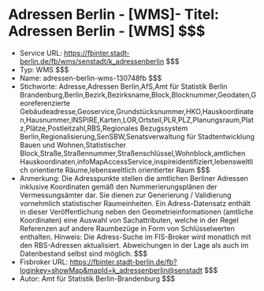 # Adressen Berlin - [WMS]- Titel: Adressen Berlin - [WMS] $$$
- Service URL: https://fbinter.stadt-berlin.de/fb/wms/senstadt/k_adressenberlin $$$
- Typ: WMS $$$
- Name: adressen-berlin-wms-130748fb $$$
- Stichworte: Adresse,Adressen Berlin,AfS,Amt für Statistik Berlin Brandenburg,Berlin,Bezirk,Bezirksname,Block,Blocknummer,Geodaten,Georeferenzierte Gebäudeadresse,Geoservice,Grundstücksnummer,HKO,Hauskoordinaten,Hausnummer,INSPIRE,Karten,LOR,Ortsteil,PLR,PLZ,Planungsraum,Platz,Plätze,Postleitzahl,RBS,Regionales Bezugssystem Berlin,Regionalisierung,SenSBW,Senatsverwaltung für
Stadtentwicklung Bauen und Wohnen,Statistischer Block,Straße,Straßennummer,Straßenschlüssel,Wohnblock,amtlichen Hauskoordinaten,infoMapAccessService,inspireidentifiziert,lebensweltlich orientierte Räume,lebensweltlich orientierter Raum $$$
- Anmerkung: Die Adresspunkte stellen die amtlichen Berliner Adressen inklusive Koordinaten gemäß den Nummerierungsplänen der Vermessungsämter dar. Sie dienen zur Generierung / Validierung vornehmlich statistischer Raumeinheiten. Ein Adress-Datensatz enthält in dieser Veröffentlichung neben den Geometrieinformationen (amtliche Koordinaten) eine Auswahl von Sachattributen, welche in der Regel Referenzen auf andere Raumbezüge in Form von Schlüsselwerten enthalten.
Hinweis: Die Adress-Suche im FIS-Broker wird monatlich mit den RBS-Adressen aktualisiert. Abweichungen in der Lage als auch im Datenbestand selbst sind möglich. $$$
- Fisbroker URL: https://fbinter.stadt-berlin.de/fb?loginkey=showMap&mapId=k_adressenberlin@senstadt $$$
- Autor: Amt für Statistik Berlin-Brandenburg $$$
